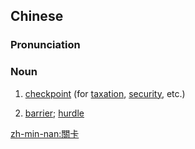 {{also|关卡}}
==Chinese==
{{zh-forms|s=关卡}}

===Pronunciation===
{{zh-pron
|m=guānkǎ,guānqiǎ
|c=gwaan1 kaa1
|mn=koan-khah
|cat=n
}}

===Noun===
{{zh-noun}}

# [[checkpoint]] (for [[taxation]], [[security]], etc.)
# {{lb|zh|figurative}} [[barrier]]; [[hurdle]]

[[zh-min-nan:關卡]]